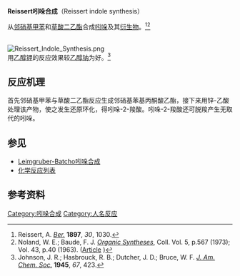 '''Reissert吲哚合成'''（Reissert indole synthesis）

从[[邻硝基甲苯|邻硝基甲苯]]和[[草酸二乙酯|草酸二乙酯]]合成[[吲哚|吲哚]]及其[[衍生物|衍生物]]。<ref>Reissert, A. ''[[Chemische_Berichte|Ber.]]'' '''1897''', ''30'', 1030.</ref><ref>Noland, W. E.; Baude, F. J. ''[[Organic_Syntheses|Organic Syntheses]]'', Coll. Vol. 5, p.567 (1973); Vol. 43, p.40 (1963). ([http://www.orgsyn.org/orgsyn/prep.asp?prep=cv5p0567 Article] {{Wayback|url=http://www.orgsyn.org/orgsyn/prep.asp?prep=cv5p0567 |date=20110114110926 }})</ref>

<br />
[[Image:Reissert_Indole_Synthesis.png|center]]
<br />

用[[乙醇钾|乙醇钾]]的反应效果较[[乙醇钠|乙醇钠]]为好。<ref>Johnson, J. R.; Hasbrouck, R. B.; Dutcher, J. D.; Bruce, W. F. ''[[J._Am._Chem._Soc.|J. Am. Chem. Soc.]]'' '''1945''', ''67'', 423.</ref>

==反应机理==
首先邻硝基甲苯与草酸二乙酯反应生成邻硝基苯基丙酮酸乙酯，接下来用锌-乙酸处理该产物，使之发生还原环化，得吲哚-2-羧酸。吲哚-2-羧酸还可脱羧产生无取代的吲哚。

==参见==
*[[Leimgruber-Batcho吲哚合成|Leimgruber-Batcho吲哚合成]]
*[[化学反应列表|化学反应列表]]

==参考资料==
{{reflist}}

[[Category:吲哚合成|Category:吲哚合成]]
[[Category:人名反应|Category:人名反应]]